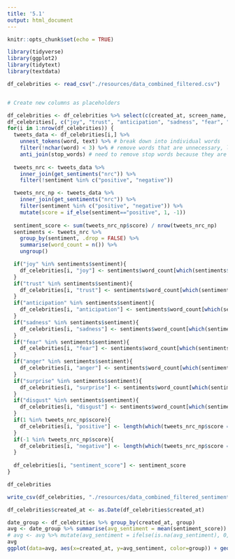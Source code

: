 ```yaml
---
title: '5.1'
output: html_document
---
```


```r
knitr::opts_chunk$set(echo = TRUE)
```

```r
library(tidyverse)
library(ggplot2)
library(tidytext)
library(textdata)
```


```r
df_celebrities <- read_csv("./resources/data_combined_filtered.csv")
```
```r
```
```r
# Create new columns as placeholders

```

```r
df_celebrities <- df_celebrities %>% select(c(created_at, screen_name, text, retweet_count, quote_count, reply_count, followers_count, group))
df_celebrities[, c("joy", "trust", "anticipation", "sadness", "fear", "anger", "surprise", "disgust", "positive", "negative", "sentiment_score")] <- NA
for(i in 1:nrow(df_celebrities)) {
  tweets_data <- df_celebrities[i,] %>%
    unnest_tokens(word, text) %>% # break down into individual words
    filter(!nchar(word) < 3) %>% # remove words that are unnecessary, like exclamations
    anti_join(stop_words) # need to remove stop words because they are also unnecessary
  
  tweets_nrc <- tweets_data %>% 
    inner_join(get_sentiments("nrc")) %>% 
    filter(!sentiment %in% c("positive", "negative"))

  tweets_nrc_np <- tweets_data %>% 
    inner_join(get_sentiments("nrc")) %>% 
    filter(sentiment %in% c("positive", "negative")) %>% 
    mutate(score = if_else(sentiment=="positive", 1, -1))
  
  sentiment_score <- sum(tweets_nrc_np$score) / nrow(tweets_nrc_np)
  sentiments <- tweets_nrc %>%
    group_by(sentiment, .drop = FALSE) %>%
    summarise(word_count = n()) %>% 
    ungroup()

  if("joy" %in% sentiments$sentiment){
    df_celebrities[i, "joy"] <- sentiments$word_count[which(sentiments$sentiment=="joy")]
  }
  if("trust" %in% sentiments$sentiment){
    df_celebrities[i, "trust"] <- sentiments$word_count[which(sentiments$sentiment=="trust")]
  }
  if("anticipation" %in% sentiments$sentiment){
    df_celebrities[i, "anticipation"] <- sentiments$word_count[which(sentiments$sentiment=="anticipation")]
  }
  if("sadness" %in% sentiments$sentiment){
    df_celebrities[i, "sadness"] <- sentiments$word_count[which(sentiments$sentiment=="sadness")]
  }
  if("fear" %in% sentiments$sentiment){
    df_celebrities[i, "fear"] <- sentiments$word_count[which(sentiments$sentiment=="fear")]
  }
  if("anger" %in% sentiments$sentiment){
    df_celebrities[i, "anger"] <- sentiments$word_count[which(sentiments$sentiment=="anger")]
  }
  if("surprise" %in% sentiments$sentiment){
    df_celebrities[i, "surprise"] <- sentiments$word_count[which(sentiments$sentiment=="surprise")]
  }
  if("disgust" %in% sentiments$sentiment){
    df_celebrities[i, "disgust"] <- sentiments$word_count[which(sentiments$sentiment=="disgust")]
  }
  if(1 %in% tweets_nrc_np$score){
    df_celebrities[i, "positive"] <- length(which(tweets_nrc_np$score == 1))
  }
  if(-1 %in% tweets_nrc_np$score){
    df_celebrities[i, "negative"] <- length(which(tweets_nrc_np$score == -1))
  }
  
  df_celebrities[i, "sentiment_score"] <- sentiment_score
}

df_celebrities
```
```r
write_csv(df_celebrities, "./resources/data_combined_filtered_sentiment.csv")
```


```r
df_celebrities$created_at <- as.Date(df_celebrities$created_at)

date_group <- df_celebrities %>% group_by(created_at, group)
avg <- date_group %>% summarise(avg_sentiment = mean(sentiment_score)) 
# avg <- avg %>% mutate(avg_sentiment = ifelse(is.na(avg_sentiment), 0, avg_sentiment))
avg
ggplot(data=avg, aes(x=created_at, y=avg_sentiment, color=group)) + geom_smooth(method = "loess", span = .5, se = FALSE)
```







